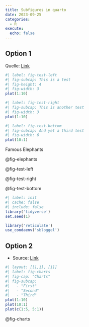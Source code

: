 ```yaml
---
title: Subfigures in quarto
date: 2023-09-25
categories:
  - R
execute:
  echo: false
---
```


## Option 1
Quelle: [Link](https://quarto.org/docs/authoring/figures.html)

::: {#fig-elephants layout="[[1,1], [1]]"}
```r
#| label: fig-test-left
#| fig-subcap: This is a test
#| fig-height: 4
#| fig-width: 3
plot(1:10)
```

```r
#| label: fig-test-right
#| fig-subcap: This is another test
#| fig-width: 3
plot(1:10)
```

```r
#| label: fig-test-bottom
#| fig-subcap: And yet a third test
#| fig-width: 6
plot(10:1)
```

Famous Elephants
:::

@fig-elephants

@fig-test-left

@fig-test-right

@fig-test-bottom

```r
#| label: init
#| cache: false
#| include: false
library('tidyverse')
set.seed(1)

library('reticulate')
use_condaenv('sbloggel')
```


## Option 2
* Source: [Link](https://quarto.org/docs/authoring/figures.html#computations)
```r
#| layout: [[1,1], [1]]
#| label: fig-charts
#| fig-cap: "Charts"
#| fig-subcap: 
#|   - "First"
#|   - "Second"
#|   - "Third"
plot(1:10)
plot(10:1)
plot(c(1:5, 5:1))
```

@fig-charts